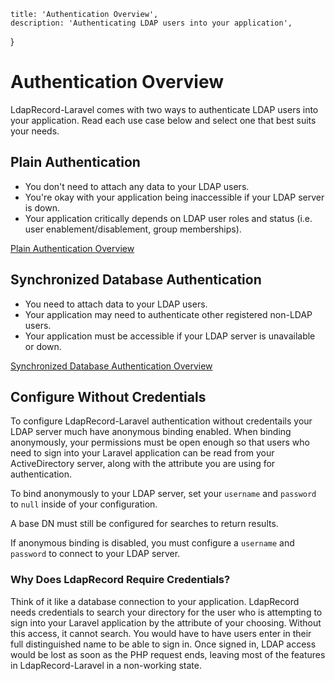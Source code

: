     title: 'Authentication Overview',
    description: 'Authenticating LDAP users into your application',
}

# Authentication Overview

LdapRecord-Laravel comes with two ways to authenticate LDAP users into your application.
Read each use case below and select one that best suits your needs.

## Plain Authentication

- You don't need to attach any data to your LDAP users.
- You're okay with your application being inaccessible if your LDAP server is down.
- Your application critically depends on LDAP user roles and status (i.e. user enablement/disablement, group memberships).

[Plain Authentication Overview](/docs/laravel/v2/auth/plain/)

## Synchronized Database Authentication

- You need to attach data to your LDAP users.
- Your application may need to authenticate other registered non-LDAP users.
- Your application must be accessible if your LDAP server is unavailable or down.

[Synchronized Database Authentication Overview](/docs/laravel/v2/auth/database/)

## Configure Without Credentials

To configure LdapRecord-Laravel authentication without credentails your LDAP server much have anonymous binding enabled. When binding anonymously, your permissions must be open enough so that users who need to sign into your Laravel application can be read from your ActiveDirectory server, along with the attribute you are using for authentication.

To bind anonymously to your LDAP server, set your `username` and `password` to `null` inside of your configuration.

<Important>
A base DN must still be configured for searches to return results.
</Important>

If anonymous binding is disabled, you must configure a `username` and `password` to connect to your LDAP server.

### Why Does LdapRecord Require Credentials?

Think of it like a database connection to your application. LdapRecord needs credentials to search your directory for the user who is attempting to sign into your Laravel application by the attribute of your choosing. Without this access, it cannot search. You would have to have users enter in their full distinguished name to be able to sign in. Once signed in, LDAP access would be lost as soon as the PHP request ends, leaving most of the features in LdapRecord-Laravel in a non-working state.

